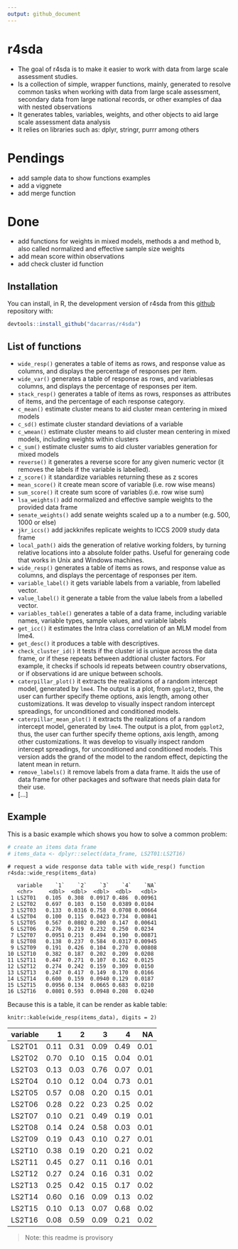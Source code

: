 ```yaml
---
output: github_document
---
```


# r4sda

- The goal of r4sda is to make it easier to work with data from large scale assessment studies.
- Is a collection of simple, wrapper functions, mainly, generated to resolve common tasks when working with data from large scale assessment, secondary data from large national records, or other examples of daa with nested observations
- It generates tables, variables, weights, and other objects to aid large scale assessment data analysis
- It relies on libraries such as: dplyr, stringr, purrr among others

# Pendings

- add sample data to show functions examples
- add a viggnete
- add merge function

# Done

- add functions for weights in mixed models, methods a and method b, also called normalized and effective sample size weights
- add mean score within observations
- add check cluster id function


## Installation

You can install, in R, the development version of r4sda from this [github](https://github.com/dacarras/r4sda) repository with:

``` r
devtools::install_github("dacarras/r4sda")
```

## List of functions

- `wide_resp()` generates a table of items as rows, and response value as columns, and displays the percentage of responses per item.
- `wide_var()` generates a table of response as rows, and variablesas columns, and displays the percentage of responses per item.
- `stack_resp()` generates a table of items as rows, responses as attributes of items, and the percentage of each response category.
- `c_mean()` estimate cluster means to aid cluster mean centering in mixed models
- `c_sd()` estimate cluster standard deviations of a variable 
- `c_wmean()` estimate cluster means to aid cluster mean centering in
    mixed models, including weights within clusters
- `c_sum()` estimate cluster sums to aid cluster variables generation for mixed models
- `reverse()` it generates a reverse score for any given numeric vector (it removes the labels if the variable is labelled).
- `z_score()` it standardize variables returning these as z scores
- `mean_score()` it create mean score of variable (i.e. row wise means)
- `sum_score()` it create sum score of variables (i.e. row wise sum)
- `lsa_weights()` add normalized and effective sample weights to the provided data frame
- `senate_weights()` add senate weights scaled up a to a number (e.g. 500, 1000 or else)
- `jkr_iccs()` add jackknifes replicate weights to ICCS 2009 study data frame
- `local_path()` aids the generation of relative working folders, by turning relative locations into a absolute folder paths. Useful for generaing code that works in Unix and Windows machines.
- `wide_resp()` generates a table of items as rows, and response value as columns, and displays the percentage of responses per item.
- `variable_label()` it gets variable labels from a variable, from labelled vector.
- `value_label()` it generate a table from the value labels from a labelled vector.
- `variables_table()` generates a table of a data frame, including variable names, variable types, sample values, and variable labels
- `get_icc()` it estimates the Intra class correlation of an MLM model from lme4.
- `get_desc()` it produces a table with descriptives.
- `check_cluster_id()` it tests if the cluster id is unique across the data frame, or if these repeats between addtional cluster factors. For example, it checks if schools id repeats between country observations, or if observations id are unique between schools.
- `caterpillar_plot()` it extracts the realizations of a random intercept model, generated by `lme4`. The output is a plot, from `ggplot2`, thus, the user can further specify theme options, axis length, among other customizations. It was develop to visually inspect random intercept spreadings, for unconditioned and conditioned models. 
- `caterpillar_mean_plot()` it extracts the realizations of a random intercept model, generated by `lme4`. The output is a plot, from `ggplot2`, thus, the user can further specify theme options, axis length, among other customizations. It was develop to visually inspect random intercept spreadings, for unconditioned and conditioned models. This version adds the grand of the model to the random effect, depicting the latent mean in return.
- `remove_labels()` it remove labels from a data frame. It aids the use of data frame for other packages and software that needs plain data for their use.
- [...]


## Example

This is a basic example which shows you how to solve a common problem:

```r
# create an items data frame
# items_data <- dplyr::select(data_frame, LS2T01:LS2T16)

```



```text
# request a wide response data table with wide_resp() function
r4sda::wide_resp(items_data)

   variable    `1`    `2`    `3`    `4`    `NA`
   <chr>     <dbl>  <dbl>  <dbl>  <dbl>   <dbl>
 1 LS2T01   0.105  0.308  0.0917 0.486  0.00961
 2 LS2T02   0.697  0.103  0.150  0.0389 0.0104 
 3 LS2T03   0.133  0.0316 0.758  0.0708 0.00664
 4 LS2T04   0.100  0.115  0.0423 0.734  0.00841
 5 LS2T05   0.567  0.0802 0.200  0.147  0.00641
 6 LS2T06   0.276  0.219  0.232  0.250  0.0234 
 7 LS2T07   0.0951 0.213  0.494  0.190  0.00871
 8 LS2T08   0.138  0.237  0.584  0.0317 0.00945
 9 LS2T09   0.191  0.426  0.104  0.270  0.00808
10 LS2T10   0.382  0.187  0.202  0.209  0.0208 
11 LS2T11   0.447  0.271  0.107  0.162  0.0125 
12 LS2T12   0.274  0.242  0.159  0.309  0.0150 
13 LS2T13   0.247  0.417  0.149  0.170  0.0166 
14 LS2T14   0.600  0.159  0.0940 0.129  0.0187 
15 LS2T15   0.0956 0.134  0.0665 0.683  0.0210 
16 LS2T16   0.0801 0.593  0.0948 0.208  0.0240 
```

Because this is a table, it can be render as kable table: 

```text
knitr::kable(wide_resp(items_data), digits = 2)

```

|variable |    1|    2|    3|    4|   NA|
|:--------|----:|----:|----:|----:|----:|
|LS2T01   | 0.11| 0.31| 0.09| 0.49| 0.01|
|LS2T02   | 0.70| 0.10| 0.15| 0.04| 0.01|
|LS2T03   | 0.13| 0.03| 0.76| 0.07| 0.01|
|LS2T04   | 0.10| 0.12| 0.04| 0.73| 0.01|
|LS2T05   | 0.57| 0.08| 0.20| 0.15| 0.01|
|LS2T06   | 0.28| 0.22| 0.23| 0.25| 0.02|
|LS2T07   | 0.10| 0.21| 0.49| 0.19| 0.01|
|LS2T08   | 0.14| 0.24| 0.58| 0.03| 0.01|
|LS2T09   | 0.19| 0.43| 0.10| 0.27| 0.01|
|LS2T10   | 0.38| 0.19| 0.20| 0.21| 0.02|
|LS2T11   | 0.45| 0.27| 0.11| 0.16| 0.01|
|LS2T12   | 0.27| 0.24| 0.16| 0.31| 0.02|
|LS2T13   | 0.25| 0.42| 0.15| 0.17| 0.02|
|LS2T14   | 0.60| 0.16| 0.09| 0.13| 0.02|
|LS2T15   | 0.10| 0.13| 0.07| 0.68| 0.02|
|LS2T16   | 0.08| 0.59| 0.09| 0.21| 0.02|

>Note: this readme is provisory
